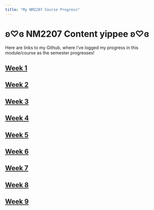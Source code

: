 ---
title: "My NM2207 Course Progress"
---

# ʚ♡ɞ NM2207 Content yippee ʚ♡ɞ

Here are links to my Github, where I've logged my progress in this module/course as the semester progresses! 

## [Week 1](https://github.com/nusyjying/nusyjying.github.io/tree/main/Week%201)

## [Week 2](https://github.com/nusyjying/nusyjying.github.io/tree/main/Week%202)

## [Week 3](https://github.com/nusyjying/nusyjying.github.io/tree/main/Week%203)

## [Week 4](https://github.com/nusyjying/nusyjying.github.io/tree/main/Week%204)

## [Week 5](https://github.com/nusyjying/nusyjying.github.io/tree/main/Week%205)

## [Week 6](https://github.com/nusyjying/nusyjying.github.io/tree/main/Week%206)

## [Week 7](https://github.com/nusyjying/nusyjying.github.io/tree/main/Week%207)

## [Week 8](https://github.com/nusyjying/nusyjying.github.io/tree/main/Week%208)

## [Week 9](https://github.com/nusyjying/nusyjying.github.io/tree/main/Week%209)

